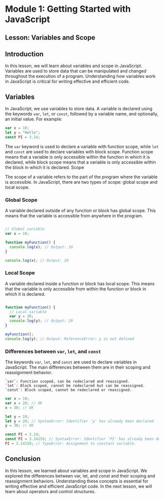 # Module 1: Getting Started with JavaScript 
## Lesson: Variables and Scope

## Introduction

In this lesson, we will learn about variables and scope in JavaScript. Variables are used to store data that can be manipulated and changed throughout the execution of a program. Understanding how variables work in JavaScript is critical for writing effective and efficient code.

## Variables

In JavaScript, we use variables to store data. A variable is declared using the keywords `var`, `let`, or `const`, followed by a variable name, and optionally, an initial value. For example:

```js
var x = 10;
let y = "Hello";
const PI = 3.14;
```
The `var` keyword is used to declare a variable with function scope, while `let` and `const` are used to declare variables with block scope. Function scope means that a variable is only accessible within the function in which it is declared, while block scope means that a variable is only accessible within the block in which it is declared.
Scope

The scope of a variable refers to the part of the program where the variable is accessible. In JavaScript, there are two types of scope: global scope and local scope.

### Global Scope

A variable declared outside of any function or block has global scope. This means that the variable is accessible from anywhere in the program.

```js

// Global variable
var x = 10;

function myFunction() {
  console.log(x); // Output: 10
}

console.log(x); // Output: 10
```
### Local Scope

A variable declared inside a function or block has local scope. This means that the variable is only accessible from within the function or block in which it is declared.

```js

function myFunction() {
  // Local variable
  var y = 20;
  console.log(y); // Output: 20
}

myFunction();
console.log(y); // Output: ReferenceError: y is not defined
```

### Differences between `var`, `let`, and `const`

The keywords `var`, `let`, and `const` are used to declare variables in JavaScript. The main differences between them are in their scoping and reassignment behavior.

    `var`: Function scoped, can be redeclared and reassigned.
    `let`: Block scoped, cannot be redeclared but can be reassigned.
    `const`: Block scoped, cannot be redeclared or reassigned.

```js
var x = 10;
var x = 20; // OK
x = 30; // OK

let y = 10;
let y = 20; // SyntaxError: Identifier 'y' has already been declared
y = 30; // OK

const PI = 3.14;
const PI = 3.14159; // SyntaxError: Identifier 'PI' has already been declared
PI = 3.14159; // TypeError: Assignment to constant variable.
```

## Conclusion

In this lesson, we learned about variables and scope in JavaScript. We explored the differences between var, let, and const and their scoping and reassignment behaviors. Understanding these concepts is essential for writing effective and efficient JavaScript code. In the next lesson, we will learn about operators and control structures.